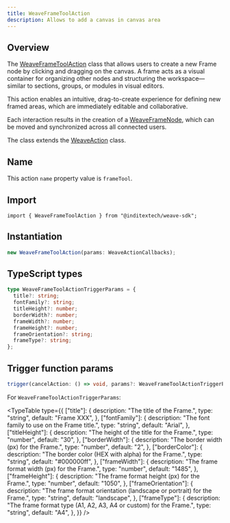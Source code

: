```yaml
---
title: WeaveFrameToolAction
description: Allows to add a canvas in canvas area
---
```



## Overview

The [WeaveFrameToolAction](https://github.com/InditexTech/weavejs/blob/main/code/packages/sdk/src/actions/frame-tool/frame-tool.ts)
class that allows users to create a new Frame node by clicking and dragging on the canvas. A frame acts
as a visual container for organizing other nodes and structuring the workspace—similar to sections, groups,
or modules in visual editors.

This action enables an intuitive, drag-to-create experience for defining new framed areas, which are immediately
editable and collaborative.

Each interaction results in the creation of a [WeaveFrameNode](/docs/sdk/api-reference/nodes/frame),
which can be moved and synchronized across all connected users.

The class extends the [WeaveAction](/docs/sdk/api-reference/actions/action) class.

## Name

This action `name` property value is `frameTool`.

## Import

```shell
import { WeaveFrameToolAction } from "@inditextech/weave-sdk";
```

## Instantiation

```ts
new WeaveFrameToolAction(params: WeaveActionCallbacks);
```

## TypeScript types

```ts
type WeaveFrameToolActionTriggerParams = {
  title?: string;
  fontFamily?: string;
  titleHeight?: number;
  borderWidth?: number;
  frameWidth?: number;
  frameHeight?: number;
  frameOrientation?: string;
  frameType?: string;
};
```

## Trigger function params

```ts
trigger(cancelAction: () => void, params?: WeaveFrameToolActionTriggerParams): void;
```

For `WeaveFrameToolActionTriggerParams`:

<TypeTable
  type={{
    ["title"]: {
      description: "The title of the Frame.",
      type: "string",
      default: "Frame XXX",
    },
    ["fontFamily"]: {
      description: "The font family to use on the Frame title.",
      type: "string",
      default: "Arial",
    },
    ["titleHeight"]: {
      description: "The height of the title for the Frame.",
      type: "number",
      default: "30",
    },
    ["borderWidth"]: {
      description: "The border width (px) for the Frame.",
      type: "number",
      default: "2",
    },
    ["borderColor"]: {
      description: "The border color (HEX with alpha) for the Frame.",
      type: "string",
      default: "#000000ff",
    },
    ["frameWidth"]: {
      description: "The frame format width (px) for the Frame.",
      type: "number",
      default: "1485",
    },
    ["frameHeight"]: {
      description: "The frame format height (px) for the Frame.",
      type: "number",
      default: "1050",
    },
    ["frameOrientation"]: {
      description:
        "The frame format orientation (landscape or portrait) for the Frame.",
      type: "string",
      default: "landscape",
    },
    ["frameType"]: {
      description:
        "The frame format type (A1, A2, A3, A4 or custom) for the Frame.",
      type: "string",
      default: "A4",
    },
  }}
/>
